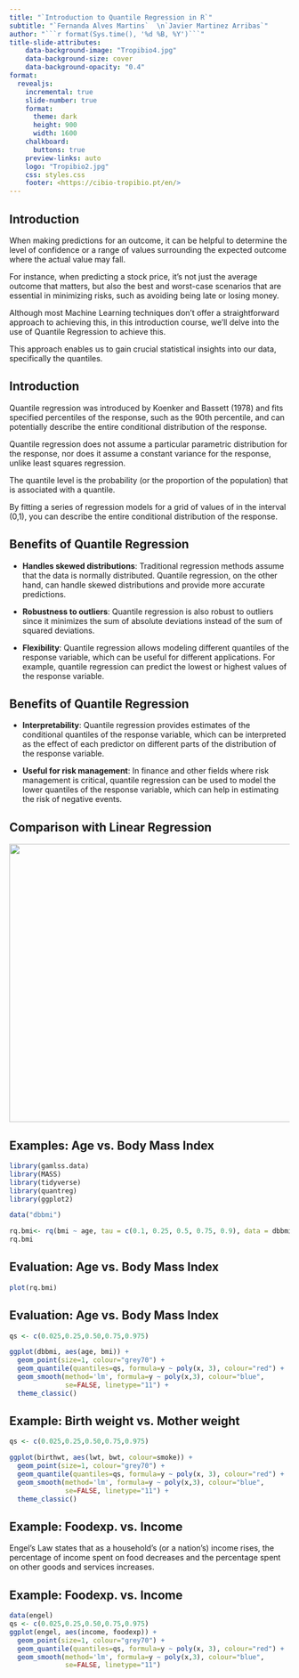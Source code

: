 ```yaml
---
title: "`Introduction to Quantile Regression in R`"
subtitle: "`Fernanda Alves Martins`  \n`Javier Martinez Arribas`"
author: "```r format(Sys.time(), '%d %B, %Y')```"
title-slide-attributes:
    data-background-image: "Tropibio4.jpg"
    data-background-size: cover
    data-background-opacity: "0.4"
format:
  revealjs:
    incremental: true
    slide-number: true
    format:
      theme: dark
      height: 900
      width: 1600
    chalkboard: 
      buttons: true
    preview-links: auto
    logo: "Tropibio2.jpg"
    css: styles.css
    footer: <https://cibio-tropibio.pt/en/>
---
```


## 

## Introduction

When making predictions for an outcome, it can be helpful to determine the level of confidence or a range of values surrounding the expected outcome where the actual value may fall.

For instance, when predicting a stock price, it's not just the average outcome that matters, but also the best and worst-case scenarios that are essential in minimizing risks, such as avoiding being late or losing money.

Although most Machine Learning techniques don't offer a straightforward approach to achieving this, in this introduction course, we'll delve into the use of Quantile Regression to achieve this.

This approach enables us to gain crucial statistical insights into our data, specifically the quantiles.

## Introduction

Quantile regression was introduced by Koenker and Bassett (1978) and fits specified percentiles of the response, such as the 90th percentile, and can potentially describe the entire conditional distribution of the response.

Quantile regression does not assume a particular parametric distribution for the response, nor does it assume a constant variance for the response, unlike least squares regression.

The quantile level is the probability (or the proportion of the population) that is associated with a quantile.

By fitting a series of regression models for a grid of values of in the interval (0,1), you can describe the entire conditional distribution of the response.

## Benefits of Quantile Regression

::: incremental
-   **Handles skewed distributions**: Traditional regression methods assume that the data is normally distributed. Quantile regression, on the other hand, can handle skewed distributions and provide more accurate predictions.

-   **Robustness to outliers**: Quantile regression is also robust to outliers since it minimizes the sum of absolute deviations instead of the sum of squared deviations.

-   **Flexibility**: Quantile regression allows modeling different quantiles of the response variable, which can be useful for different applications. For example, quantile regression can predict the lowest or highest values of the response variable.
:::

## Benefits of Quantile Regression

::: incremental
-   **Interpretability**: Quantile regression provides estimates of the conditional quantiles of the response variable, which can be interpreted as the effect of each predictor on different parts of the distribution of the response variable.

-   **Useful for risk management**: In finance and other fields where risk management is critical, quantile regression can be used to model the lower quantiles of the response variable, which can help in estimating the risk of negative events.
:::

## Comparison with Linear Regression

![](Comparation.png){width="1100" height="500" fig-align="center"}

## Examples: Age vs. Body Mass Index

```r
library(gamlss.data)
library(MASS)
library(tidyverse)
library(quantreg)
library(ggplot2)

data("dbbmi")

rq.bmi<- rq(bmi ~ age, tau = c(0.1, 0.25, 0.5, 0.75, 0.9), data = dbbmi)
rq.bmi
```

## Evaluation: Age vs. Body Mass Index

```r
plot(rq.bmi)

```

## Evaluation: Age vs. Body Mass Index

```r

qs <- c(0.025,0.25,0.50,0.75,0.975)

ggplot(dbbmi, aes(age, bmi)) +
  geom_point(size=1, colour="grey70") +
  geom_quantile(quantiles=qs, formula=y ~ poly(x, 3), colour="red") +
  geom_smooth(method='lm', formula=y ~ poly(x,3), colour="blue", 
              se=FALSE, linetype="11") +
  theme_classic()
```

## Example: Birth weight vs. Mother weight

```r
qs <- c(0.025,0.25,0.50,0.75,0.975)

ggplot(birthwt, aes(lwt, bwt, colour=smoke)) +
  geom_point(size=1, colour="grey70") +
  geom_quantile(quantiles=qs, formula=y ~ poly(x, 3), colour="red") +
  geom_smooth(method='lm', formula=y ~ poly(x,3), colour="blue", 
              se=FALSE, linetype="11") +
  theme_classic()

```


## Example: Foodexp. vs. Income

Engel's Law states that as a household's (or a nation's) income rises, the percentage of income spent on food decreases and the percentage spent on other goods and services increases.


## Example: Foodexp. vs. Income

```r
data(engel)
qs <- c(0.025,0.25,0.50,0.75,0.975)
ggplot(engel, aes(income, foodexp)) +
  geom_point(size=1, colour="grey70") +
  geom_quantile(quantiles=qs, formula=y ~ poly(x, 3), colour="red") +
  geom_smooth(method='lm', formula=y ~ poly(x,3), colour="blue", 
              se=FALSE, linetype="11")
```




